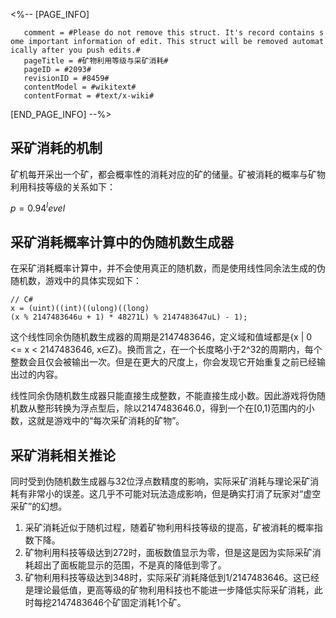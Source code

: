 <%-- [PAGE_INFO]
    comment = #Please do not remove this struct. It's record contains some important information of edit. This struct will be removed automatically after you push edits.#
    pageTitle = #矿物利用等级与采矿消耗#
    pageID = #2093#
    revisionID = #8459#
    contentModel = #wikitext#
    contentFormat = #text/x-wiki#
[END_PAGE_INFO] --%>

==采矿消耗的机制==

矿机每开采出一个矿，都会概率性的消耗对应的矿的储量。矿被消耗的概率与矿物利用科技等级的关系如下：

<math>p=0.94^level</math>

==采矿消耗概率计算中的伪随机数生成器==

在采矿消耗概率计算中，并不会使用真正的随机数，而是使用线性同余法生成的伪随机数，游戏中的具体实现如下：

 // C#
 x = (uint)((int)((ulong)((long)(x % 2147483646u + 1) * 48271L) % 2147483647uL) - 1);

这个线性同余伪随机数生成器的周期是2147483646，定义域和值域都是{x | 0 <= x < 2147483646, x∈Z}。换而言之，在一个长度略小于2^32的周期内，每个整数会且仅会被输出一次。但是在更大的尺度上，你会发现它开始重复之前已经输出过的内容。

线性同余伪随机数生成器只能直接生成整数，不能直接生成小数。因此游戏将伪随机数从整形转换为浮点型后，除以2147483646.0，得到一个在[0,1)范围内的小数，这就是游戏中的“每次采矿消耗的矿物”。

==采矿消耗相关推论==

同时受到伪随机数生成器与32位浮点数精度的影响，实际采矿消耗与理论采矿消耗有非常小的误差。这几乎不可能对玩法造成影响，但是确实打消了玩家对“虚空采矿”的幻想。

# 采矿消耗近似于随机过程，随着矿物利用科技等级的提高，矿被消耗的概率指数下降。
# 矿物利用科技等级达到272时，面板数值显示为零，但是这是因为实际采矿消耗超出了面板能显示的范围，不是真的降低到零了。
# 矿物利用科技等级达到348时，实际采矿消耗降低到1/2147483646。这已经是理论最低值，更高等级的矿物利用科技也不能进一步降低实际采矿消耗，此时每挖2147483646个矿固定消耗1个矿。
